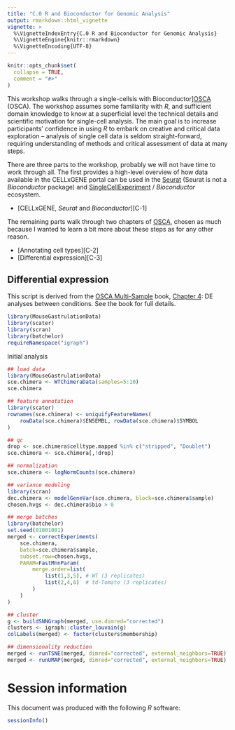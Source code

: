 ```yaml
---
title: "C.0 R and Bioconductor for Genomic Analysis"
output: rmarkdown::html_vignette
vignette: >
  %\VignetteIndexEntry{C.0 R and Bioconductor for Genomic Analysis}
  %\VignetteEngine{knitr::rmarkdown}
  %\VignetteEncoding{UTF-8}
---
```


```r
knitr::opts_chunk$set(
  collapse = TRUE,
  comment = "#>"
)
```

This workshop walks through a single-cellsis with Bioconductor][OSCA]
(OSCA). The workshop assumes some familiarity with *R*, and sufficient
domain knowledge to know at a superficial level the technical details
and scientific motivation for single-cell analysis. The main goal is
to increase participants' confidence in using *R* to embark on
creative and critical data exploration -- analysis of single cell data
is seldom straight-forward, requiring understanding of methods and
critical assessment of data at many steps.

There are three parts to the workshop, probably we will not have time
to work through all. The first provides a high-level overview of how
data available in the CELLxGENE portal can be used in the [Seurat][]
(Seurat is not a _Bioconductor_ package) and [SingleCellExperiment][]
/ _Bioconductor_ ecosystem.

- [CELLxGENE, _Seurat_ and _Bioconductor_][C-1]

The remaining parts walk through two chapters of [OSCA][], chosen as
much because I wanted to learn a bit more about these steps as for any
other reason.

- [Annotating cell types][C-2]
- [Differential expression][C-3]

[OSCA]: https://bioconductor.org/books/release/OSCA/
[Seurat]: https://satijalab.org/seurat/index.html
[SingleCellExperiment]: https://bioconductor.org/packages/SingleCellExperiment


## Differential expression

This script is derived from the [OSCA Multi-Sample][OSCA-M] book,
[Chapter 4][OSCA-M-4]: DE analyses between conditions. See the book
for full details.

```r
library(MouseGastrulationData)
library(scater)
library(scran)
library(batchelor)
requireNamespace("igraph")
```

Initial analysis

```r
## load data
library(MouseGastrulationData)
sce.chimera <- WTChimeraData(samples=5:10)
sce.chimera

## feature annotation
library(scater)
rownames(sce.chimera) <- uniquifyFeatureNames(
    rowData(sce.chimera)$ENSEMBL, rowData(sce.chimera)$SYMBOL
)

## qc
drop <- sce.chimera$celltype.mapped %in% c("stripped", "Doublet")
sce.chimera <- sce.chimera[,!drop]

## normalization
sce.chimera <- logNormCounts(sce.chimera)

## variance modeling
library(scran)
dec.chimera <- modelGeneVar(sce.chimera, block=sce.chimera$sample)
chosen.hvgs <- dec.chimera$bio > 0

## merge batches
library(batchelor)
set.seed(01001001)
merged <- correctExperiments(
    sce.chimera, 
    batch=sce.chimera$sample, 
    subset.row=chosen.hvgs,
    PARAM=FastMnnParam(
        merge.order=list(
            list(1,3,5), # WT (3 replicates)
            list(2,4,6)  # td-Tomato (3 replicates)
        )
    )
)

## cluster
g <- buildSNNGraph(merged, use.dimred="corrected")
clusters <- igraph::cluster_louvain(g)
colLabels(merged) <- factor(clusters$membership)

## dimensionality reduction
merged <- runTSNE(merged, dimred="corrected", external_neighbors=TRUE)
merged <- runUMAP(merged, dimred="corrected", external_neighbors=TRUE)
```

[OSCA-M]: https://bioconductor.org/books/OSCA.multisample/
[OSCA-M-4]: https://bioconductor.org/books/release/OSCA.multisample/multi-sample-comparisons.html

# Session information

This document was produced with the following *R* software:

```r
sessionInfo()
```


